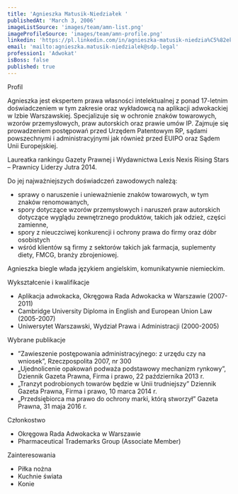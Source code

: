 ```yaml
---
title: 'Agnieszka Matusik-Niedziałek '
publishedAt: 'March 3, 2006'
imageListSource: 'images/team/amn-list.png'
imageProfileSource: 'images/team/amn-profile.png'
linkedin: 'https://pl.linkedin.com/in/agnieszka-matusik-niedzia%C5%82ek-5487b998'
email: 'mailto:agnieszka.matusik-niedzialek@sdp.legal'
profession1: 'Adwokat'
isBoss: false
published: true
---
```


<ProfileSection type="profile">Profil</ProfileSection>

Agnieszka jest ekspertem prawa własności intelektualnej z ponad 17-letnim  doświadczeniem w tym zakresie oraz wykładowcą na aplikacji adwokackiej w Izbie Warszawskiej. Specjalizuje się w ochronie znaków towarowych, wzorów przemysłowych, praw autorskich oraz prawie umów IP. Zajmuje się prowadzeniem postępowań przed Urzędem Patentowym RP, sądami powszechnymi i administracyjnymi jak również przed EUIPO oraz Sądem Unii Europejskiej.  

Laureatka rankingu Gazety Prawnej i Wydawnictwa Lexis Nexis Rising Stars – Prawnicy Liderzy Jutra 2014. 

Do jej najważniejszych doświadczeń zawodowych należą: 

- sprawy o naruszenie i unieważnienie znaków towarowych, w tym znaków renomowanych,  
- spory dotyczące wzorów przemysłowych i naruszeń praw autorskich dotyczące wyglądu zewnętrznego produktów, takich jak odzież, części zamienne,  
- spory z nieuczciwej konkurencji i ochrony prawa do firmy oraz dóbr osobistych 
- wśród klientów są firmy z sektorów takich jak farmacja, suplementy diety, FMCG, branży zbrojeniowej. 

Agnieszka biegle włada językiem angielskim, komunikatywnie niemieckim. 

<ProfileSection type="education">Wykształcenie i kwalifikacje</ProfileSection>

- Aplikacja adwokacka, Okręgowa Rada Adwokacka w Warszawie (2007-2011)  
- Cambridge University Diploma in English and European Union Law (2005-2007) 
- Uniwersytet Warszawski, Wydział Prawa i Administracji (2000-2005)

<ProfileSection type="publication">Wybrane publikacje</ProfileSection>

- ”Zawieszenie postępowania administracyjnego: z urzędu czy na wniosek”, Rzeczpospolita 2007, nr 300 
- „Ujednolicenie opakowań podważa podstawowy mechanizm rynkowy”, Dziennik Gazeta Prawna, Firma i prawo, 22 października 2013 r. 
- „Tranzyt podrobionych towarów będzie w Unii trudniejszy” Dziennik Gazeta Prawna, Firma i prawo, 10 marca 2014 r. 
- „Przedsiębiorca ma prawo do ochrony marki, którą stworzył” Gazeta Prawna, 31 maja 2016 r. 

<ProfileSection type="publication">Członkostwo</ProfileSection>

- Okręgowa Rada Adwokacka w Warszawie 
- Pharmaceutical Trademarks Group (Associate Member) 

<ProfileSection type="hobby">Zainteresowania</ProfileSection>

- Piłka nożna 
- Kuchnie świata 
- Konie 
